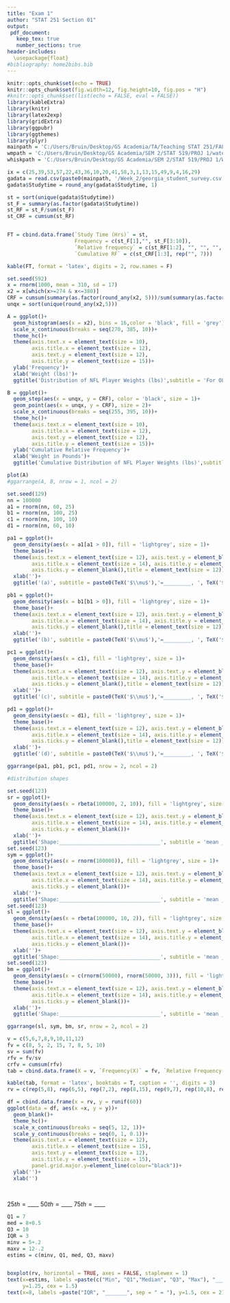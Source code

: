 ```yaml
---
title: "Exam 1"
author: "STAT 251 Section 01"
output:
 pdf_document:
   keep_tex: true
   number_sections: true
header-includes:
  \usepackage{float}
#bibliography: home2bibs.bib
---
```





```r
knitr::opts_chunk$set(echo = TRUE)
knitr::opts_chunk$set(fig.width=12, fig.height=10, fig.pos = "H")
#knitr::opts_chunk$set(list(echo = FALSE, eval = FALSE))
library(kableExtra)
library(knitr)
library(latex2exp)
library(gridExtra)
library(ggpubr)
library(ggthemes)
library(plyr)
mainpath = 'C:/Users/Bruin/Desktop/GS Academia/TA/Teaching STAT 251/FALL/'
wmpath = 'C:/Users/Bruin/Desktop/GS Academia/SEM 2/STAT 519/PROJ 1/watermelon/simulated datasets/ wawamelon/WaterMelonMaster.csv'
whiskpath = 'C:/Users/Bruin/Desktop/GS Academia/SEM 2/STAT 519/PROJ 1/Whiskers/SimSealData/whiskerMaster.csv'
```







\begin{table}
\centering
\begin{tabular}{cccc}

Student Name: & $\_\_\_\_\_\_\_\_\_\_\_\_\_\_$ & Last Four of Vandal Number:  & $\_\_$ $\_\_$ $\_\_$ $\_\_$ \\
&&& \\
Test Version: & \textbf{A} && \\

\end{tabular}
\end{table}


\newpage


\begin{enumerate}
\item[ 2pts \bf 3.)]{Multiple choice: A plot which shows distinct values of a variable on the $x$-axis and the frequency or relative frequency on the $y$-axis is called a:}
\item[(a)]{Dot plot}
\item[(b)]{Pie chart}
\item[(c)]{Box and Whisker Plot}
\item[(d)]{Histogram}
\end{enumerate}


\newpage
\begin{enumerate}
\item[2pts \bf 4.)]{Multiple choice: A preliminary exploration and summary of the data}
\item[(a)]{descriptive statistics}
\item[(b)]{sampling design}
\item[(c)]{interquartile range}
\item[(d)]{box and whisker plot}
\end{enumerate}


\begin{enumerate} 
  \item[2pts \bf 5.)]{True or False: Inferential statistics can be applied to both samples and populations}
  \item[] Answer:$\_\_\_\_\_\_$
\end{enumerate}



\begin{enumerate} 
  \item[4pts \bf 6.)]{Write in the letter(s) of the words or phrases that best complete the following sentence: "The mean is the \_\_\_\_\_ of a distribution while the median is the \_\_\_\_\_ of a distribution."}
  \item[(a)] middle value
  \item[(b)] frequency
  \item[(c)] measure of spread
  \item[(d)] center of gravity
\end{enumerate}


\begin{enumerate} 
  \item[4pts \bf 7.)]{Write in the letter(s) of the words or phrases that best complete the following sentence: "The range is a \_\_\_\_\_ of a distribution. It is very \_\_\_\_\_ to outliers"}
  \item[(a)] measure of spread
  \item[(b)] susceptible
  \item[(c)] measure of location
  \item[(d)] resistant
\end{enumerate}











\newpage
\begin{enumerate}
\item[14pts \bf 8.)] Consider the following data from a survey conducted on sample of 20 college students in the state of Georgia. The survey, conducted by the State, was investigating several variables to investigate how student behavior affects academic performance. One of the survey questions required students to self report the amount of time (in whole hours) they spend studying each day. The following frequency table gives the distribution of the number of hours spent studying. Fill in the table (5 pts) and answer questions (a)-(c):
\end{enumerate}

```r
ix = c(25,39,53,57,22,43,36,10,20,41,58,3,1,13,15,49,9,4,16,29)
gadata = read.csv(paste0(mainpath, '/Week_2/georgia_student_survey.csv'))[ix,]
gadata$Studytime = round_any(gadata$Studytime, 1)

st = sort(unique(gadata$Studytime))
st_F = summary(as.factor(gadata$Studytime))
st_RF = st_F/sum(st_F)
st_CRF = cumsum(st_RF)


FT = cbind.data.frame(`Study Time (Hrs)` = st, 
                      Frequency = c(st_F[1],"", st_F[3:10]),
                      `Relative frequency` = c(st_RF[1:2], "", "", "", st_RF[6:10]),
                      `Cumulative RF` = c(st_CRF[1:3], rep("", 7)))

kable(FT, format = 'latex', digits = 2, row.names = F)
```


\begin{itemize}
\item[2pts (a)]{What kind of variable is ``Study Time (Hrs)"?}
\item[]
\item[]
\item[5pts (b)]{Using the frequency table above, compute the mean amount of time a student spends studying in this sample: show your calculations}
\item[]
\item[]
\item[]
\item[]
\item[]
\item[]
\item[]
\item[]
\item[2pts (c)]{What proportion of students study at most 5 hours a day?}
\end{itemize}

\newpage
\begin{enumerate}
\item[5pts \bf 9.)]{An international environmental organization samples the annual per capita carbon-dioxide ($\text{CO}_2$) emissions (in metric tons) of 28 nations in the European Union to estimate the average annual global emissions for the continent. From their sample they record a mean of $\bar{x} = 6.3$ metric tons with a variance of $s^2 = 46$ metric tons. The nation of Luxembourg has a annual $\text{CO}_2$ of 15.8 metric tons. How many standard deviations above the mean are the annual $\text{CO}_2$ emissions of Luxembourg? Please show all calculations.}
\item[]
\item[]
\item[]
\item[]
\item[]
\item[]
\item[]
\end{enumerate}




\begin{enumerate}
\item[10pts \bf 10.)]{consider the following sample of 5 observations of a quantitative variable $X$ 
\[ X = \{5.7, -4.4, 1.5, 9.6, -0.2 \}\]
Compute the sample variance and standard deviation. Please show your work}
\item[]
\item[]
\item[]
\item[]
\item[]
\item[]
\item[]
\item[]
\item[]
\item[]
\end{enumerate}








\newpage
\begin{enumerate}
\item[11pts \bf 11.)]{Consider the following distribution of the weights (in pounds) of NFL players at the position of offensive lineman (OL). Assume that OL players have an average weight of about 310 lbs and the standard deviation for weight is 17 lbs. Answer questions (a)-(c) and show any calculations you use}
\end{enumerate}
```r
set.seed(592)
x = rnorm(1000, mean = 310, sd = 17)
x2 = x[which(x>=274 & x<=380)]
CRF = cumsum(summary(as.factor(round_any(x2, 5)))/sum(summary(as.factor(round_any(x2, 5)))))
unqx = sort(unique(round_any(x2,5)))

A = ggplot()+
  geom_histogram(aes(x = x2), bins = 16,color = 'black', fill = 'grey')+
  scale_x_continuous(breaks = seq(270, 385, 10))+
  theme_hc()+
  theme(axis.text.x = element_text(size = 10),
        axis.title.x = element_text(size = 12),
        axis.text.y = element_text(size = 12),
        axis.title.y = element_text(size = 15))+
  ylab('Frequency')+
  xlab('Weight (lbs)')+
  ggtitle('Distribution of NFL Player Weights (lbs)',subtitle = 'For OL Positions')

B = ggplot()+
  geom_step(aes(x = unqx, y = CRF), color = 'black', size = 1)+
  geom_point(aes(x = unqx, y = CRF), size = 2)+
  scale_x_continuous(breaks = seq(255, 395, 10))+
  theme_hc()+
  theme(axis.text.x = element_text(size = 10),
        axis.title.x = element_text(size = 12),
        axis.text.y = element_text(size = 12),
        axis.title.y = element_text(size = 15))+
  ylab('Cumulative Relative Frequency')+
  xlab('Weight in Pounds')+
  ggtitle('Cumulative Distribution of NFL Player Weights (lbs)',subtitle = 'For the OL Position')

plot(A)
#ggarrange(A, B, nrow = 1, ncol = 2)

```

\begin{enumerate}
\item[3pts (a)]{What proportion of players weigh more than 327 lbs?}
\item[]
\item[]
\item[]
\item[]
\item[3pts (b)]{What proportion of players weigh between 293 lbs and 327 lbs?}
\item[]
\item[]
\item[]
\item[]
\item[5pts (c)]{Aaron Brewer, an offensive lineman for the Tennesee Titans, weighs 274.8 lbs. Using the $\pm 2s$ rule, is Aaron Brewer's weight an outlier relative to the rest of the NFL?}
\item[]
\item[]
\item[]
\item[]
\end{enumerate}




\newpage
\begin{enumerate}
\item[8pts \bf 13.)]{Each of the following distributions has a mean of either $\mu = 60$ or $\mu = 100$, and a standard deviation of either $\sigma = 10$ or $\sigma = 25$. Label each distribution with its mean and standard deviation.}
\end{enumerate}

```r
set.seed(129)
nn = 100000
a1 = rnorm(nn, 60, 25)
b1 = rnorm(nn, 100, 25)
c1 = rnorm(nn, 100, 10)
d1 = rnorm(nn, 60, 10)

pa1 = ggplot()+
  geom_density(aes(x = a1[a1 > 0]), fill = 'lightgrey', size = 1)+
  theme_base()+
  theme(axis.text.x = element_text(size = 12), axis.text.y = element_blank(),
        axis.title.x = element_text(size = 14), axis.title.y = element_blank(),
        axis.ticks.y = element_blank(),title = element_text(size = 12))+
  xlab('')+
  ggtitle('(a)', subtitle = paste0(TeX('$\\mu$'),'=_________, ', TeX('$\\sigma'), '=__________'))

pb1 = ggplot()+
  geom_density(aes(x = b1[b1 > 0]), fill = 'lightgrey', size = 1)+
  theme_base()+
  theme(axis.text.x = element_text(size = 12), axis.text.y = element_blank(),
        axis.title.x = element_text(size = 14), axis.title.y = element_blank(),
        axis.ticks.y = element_blank(),title = element_text(size = 12))+
  xlab('')+
  ggtitle('(b)', subtitle = paste0(TeX('$\\mu$'),'=_________, ', TeX('$\\sigma'), '=__________'))

pc1 = ggplot()+
  geom_density(aes(x = c1), fill = 'lightgrey', size = 1)+
  theme_base()+
  theme(axis.text.x = element_text(size = 12), axis.text.y = element_blank(),
        axis.title.x = element_text(size = 14), axis.title.y = element_blank(),
        axis.ticks.y = element_blank(),title = element_text(size = 12))+
  xlab('')+
  ggtitle('(c)', subtitle = paste0(TeX('$\\mu$'),'=_________, ', TeX('$\\sigma'), '=__________'))

pd1 = ggplot()+
  geom_density(aes(x = d1), fill = 'lightgrey', size = 1)+
  theme_base()+
  theme(axis.text.x = element_text(size = 12), axis.text.y = element_blank(),
        axis.title.x = element_text(size = 14), axis.title.y = element_blank(),
        axis.ticks.y = element_blank(),title = element_text(size = 12))+
  xlab('')+
  ggtitle('(d)', subtitle = paste0(TeX('$\\mu$'),'=_________, ', TeX('$\\sigma'), '=__________'))

ggarrange(pa1, pb1, pc1, pd1, nrow = 2, ncol = 2)
```


\newpage
\begin{enumerate}
\item[8pts \bf 12.)]{Describe the shape of the following distributions and for each distribution identify if the mean will be larger, smaller or the same as the median.}
\end{enumerate}
```r
#distribution shapes

set.seed(123)
sr = ggplot()+
  geom_density(aes(x = rbeta(100000, 2, 10)), fill = 'lightgrey', size = 1)+
  theme_base()+
  theme(axis.text.x = element_text(size = 12), axis.text.y = element_blank(),
        axis.title.x = element_text(size = 14), axis.title.y = element_blank(),
        axis.ticks.y = element_blank())+
  xlab('')+
  ggtitle('Shape:_________________________________', subtitle = 'mean _________ median')
set.seed(123)
sym = ggplot()+
  geom_density(aes(x = rnorm(100000)), fill = 'lightgrey', size = 1)+
  theme_base()+
  theme(axis.text.x = element_text(size = 12), axis.text.y = element_blank(),
        axis.title.x = element_text(size = 14), axis.title.y = element_blank(),
        axis.ticks.y = element_blank())+
  xlab('')+
  ggtitle('Shape:_________________________________', subtitle = 'mean _________ median')
set.seed(123)
sl = ggplot()+
  geom_density(aes(x = rbeta(100000, 10, 2)), fill = 'lightgrey', size = 1)+
  theme_base()+
  theme(axis.text.x = element_text(size = 12), axis.text.y = element_blank(),
        axis.title.x = element_text(size = 14), axis.title.y = element_blank(),
        axis.ticks.y = element_blank())+
  xlab('')+
  ggtitle('Shape:_________________________________', subtitle = 'mean _________ median')
set.seed(123)
bm = ggplot()+
  geom_density(aes(x = c(rnorm(50000), rnorm(50000, 3))), fill = 'lightgrey', size = 1)+
  theme_base()+
  theme(axis.text.x = element_text(size = 12), axis.text.y = element_blank(),
        axis.title.x = element_text(size = 14), axis.title.y = element_blank(),
        axis.ticks.y = element_blank())+
  xlab('')+
  ggtitle('Shape:_________________________________', subtitle = 'mean _________ median')

ggarrange(sl, sym, bm, sr, nrow = 2, ncol = 2)

```

\newpage
\begin{enumerate}
\item[18pts \bf 14.)] \textbf{Table 1.} gives the distribution of a quantitative variable $x$. Use this table to answer parts (a) and (b)
\end{enumerate}

```r
v = c(5,6,7,8,9,10,11,12)
fv = c(8, 5, 2, 15, 7, 8, 5, 10)
sv = sum(fv)
rfv = fv/sv
crfv = cumsum(rfv)
tab = cbind.data.frame(X = v, `Frequency(X)` = fv, `Relative Frequency(x)` = rfv, `Cumulative Relative Fequency` = crfv)

kable(tab, format = 'latex', booktabs = T, caption = '', digits = 3)
rv = c(rep(5,8), rep(6,5), rep(7,2), rep(8,15), rep(9,7), rep(10,8), rep(11,5), rep(12,10))

```


\begin{enumerate}
\item[9pts (a)]{Plot the cumulative distribution and use this plot to find the $25th$, $50th$, and $75th$ percentiles}
\end{enumerate}

```r

df = cbind.data.frame(x = rv, y = runif(60))
ggplot(data = df, aes(x =x, y = y))+
  geom_blank()+
  theme_hc()+
  scale_x_continuous(breaks = seq(5, 12, 1))+
  scale_y_continuous(breaks = seq(0, 1, 0.1))+
  theme(axis.text.x = element_text(size = 12),
        axis.title.x = element_text(size = 15),
        axis.text.y = element_text(size = 12),
        axis.title.y = element_text(size = 15),
        panel.grid.major.y=element_line(colour="black"))+
  ylab('')+
  xlab('')
  
  
```

$25th = \_\_\_\_$  $50th = \_\_\_\_$  $75th = \_\_\_\_$ 

\newpage
\begin{enumerate}
\item[9pts (b)] Below is a box and whisker plot for the frequency table in \textbf{table 1}. Using the relevant statistics, label the values of the minimum, maximum, Q1, Q3, and IQR [hint you can use your calculations from part (a)]. 
\end{enumerate}

```r

Q1 = 7
med = 8+0.5
Q3 = 10
IQR = 3
minv = 5+.2
maxv = 12-.2
estims = c(minv, Q1, med, Q3, maxv)


boxplot(rv, horizontal = TRUE, axes = FALSE, staplewex = 1)
text(x=estims, labels =paste(c("Min", "Q1","Median", "Q3", "Max"), "_____", sep = "="), 
     y=1.25, cex = 1.5)
text(x=8, labels =paste("IQR", "_______", sep = " = "), y=1.5, cex = 2)
```



\begin{enumerate}
\item[ 4pts \bf(bonus)]{Why is the sample variance divided by $n-1$ instead of $n$ like the sample mean? explain you answer (a mathematical demonstration can also help)}
\end{enumerate}
